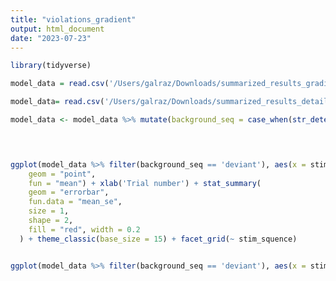 ```yaml
---
title: "violations_gradient"
output: html_document
date: "2023-07-23"
---
```


```r
library(tidyverse)

model_data = read.csv('/Users/galraz/Downloads/summarized_results_gradient.csv')

model_data= read.csv('/Users/galraz/Downloads/summarized_results_detailed.csv')


```

```r

model_data <- model_data %>% mutate(background_seq = case_when(str_detect(stim_squence, 'D') ~ 'deviant', 
                                                                          TRUE ~ 'background'))



ggplot(model_data %>% filter(background_seq == 'deviant'), aes(x = stimulus_id, y = n_sample, group = violation_type, color = violation_type)) + stat_summary(
    geom = "point",
    fun = "mean") + xlab('Trial number') + stat_summary(
    geom = "errorbar",
    fun.data = "mean_se",
    size = 1,
    shape = 2,
    fill = "red", width = 0.2
  ) + theme_classic(base_size = 15) + facet_grid(~ stim_squence)


ggplot(model_data %>% filter(background_seq == 'deviant'), aes(x = stimulus_id, y = n_sample, group = violation_type, color = violation_type)) + geom_line() + geom_point() + theme_classic(base_size = 15) + facet_grid(~ stim_squence)



```
